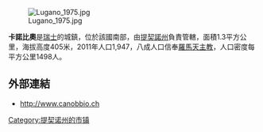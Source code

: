 [[Image:Lugano_1975.jpg|right]]

'''卡諾比奧'''是[[瑞士|瑞士]]的城鎮，位於該國南部，由[[提契諾州|提契諾州]]負責管轄，面積1.3平方公里，海拔高度405米，2011年人口1,947，八成人口信奉[[羅馬天主教|羅馬天主教]]，人口密度每平方公里1498人。

==外部連結==
*http://www.canobbio.ch {{Wayback|url=http://www.canobbio.ch/ |date=20210208180431 }} {{it_icon}}

{{Authority control}}
{{Switzerland-geo-stub}}
[[Category:提契诺州的市镇|Category:提契诺州的市镇]]